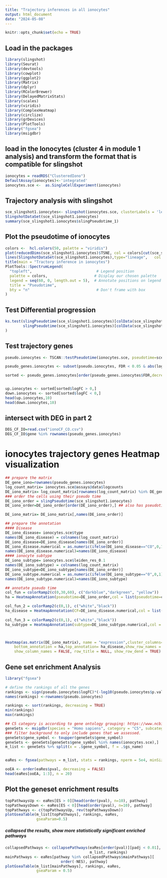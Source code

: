 ---
title: "Trajectory inferences in all ionocytes"
output: html_document
date: "2024-05-08"
---

```{r setup, include=FALSE}
knitr::opts_chunk$set(echo = TRUE)
```



## Load in the packages

```{r }
library(slingshot)
library(Seurat)
library(devtools)
library(cowplot)
library(ggplot2)
library(Matrix)
library(dplyr)
library(RColorBrewer)
library(DelayedMatrixStats)
library(scales)
library(viridis)
library(ComplexHeatmap)
library(circlize)
library(grDevices)
library(PlotTools)
library("fgsea")
library(msigdbr)
```

## load in the Ionocytes (cluster 4 in module 1 analysis) and transform the format that is compatible for slingshot
```{r }

ionocytes = readRDS("ClusteredIono")
DefaultAssay(ionocytes)<-'integrated'
ionocytes.sce <-  as.SingleCellExperiment(ionocytes) 

```

## Trajectory analysis with slingshot
```{r }
sce_slingshot1.ionocytes<- slingshot(ionocytes.sce, clusterLabels = 'leiden_res_0.1', reducedDim = 'TSNE')
SlingshotDataSet(sce_slingshot1.ionocytes) 
summary(sce_slingshot1.ionocytes$slingPseudotime_1)

```
## Plot the pseudotime of ionocytes

```{r }

colors <-  hcl.colors(50, palette = "viridis")
plot(reducedDims(sce_slingshot1.ionocytes)$TSNE, col = colors[cut(sce_slingshot1.ionocytes$slingPseudotime_1,breaks=50)], pch=20,cex=2,asp=1.5)+
lines(SlingshotDataSet(sce_slingshot1.ionocytes),type="lineage",   col = 'black',lwd=2)
title(main = "Tractory inference in ionocytes")
PlotTools::SpectrumLegend(
  "topleft",                             # Legend position
  palette = colors,                     # Display our chosen palette
  legend = seq(60, 0, length.out = 5),  # Annotate positions on legend
  title = "Pseudotime",
  bty = "n"                              # Don't frame with box
)


```


## Test Differential progression
```{r }
ks.test(slingPseudotime(sce_slingshot1.ionocytes)[colData(sce_slingshot1.ionocytes)$type=="CO",1],
        slingPseudotime(sce_slingshot1.ionocytes)[colData(sce_slingshot1.ionocytes)$type=="CF",1]
)
```

## Test trajectory genes
```{r }


pseudo.ionocytes <- TSCAN::testPseudotime(ionocytes.sce, pseudotime=sce_slingshot1.ionocytes$slingPseudotime_1)

pseudo_genes.ionocytes <- subset(pseudo.ionocytes, FDR < 0.05 & abs(logFC)>0.05)

sorted <- pseudo_genes.ionocytes[order(pseudo_genes.ionocytes$FDR,decreasing=FALSE),]


up.ionocytes <- sorted[sorted$logFC > 0,]
down.ionocytes <- sorted[sorted$logFC < 0,]
head(up.ionocytes,10)
head(down.ionocytes,10)

```

## intersect with DEG in part 2
```{r }
DEG_CF_IO=read.csv("ionoCF_CO.csv")
DEG_CF_IO$gene %in% rownames(pseudo_genes.ionocytes)
```

# ionocytes trajectory genes Heatmap visualization
```{r }
## prepare the matrix
DE_gene_iono=rownames(pseudo_genes.ionocytes)
log_count_matrix= ionocytes.sce@assays@data$logcounts
DE_iono_matrix= log_count_matrix[rownames(log_count_matrix) %in% DE_gene_iono,]
### order the cells using their pseudo time
DE_iono_order = slingPseudotime(sce_slingshot1.ionocytes)
DE_iono_order=DE_iono_order[order(DE_iono_order),] ## also has pseudotime info

DE_iono_matrix= DE_iono_matrix[,names(DE_iono_order)]

## prepare the annotation
#### Disease
DE_iono_disease= ionocytes.sce$type
names(DE_iono_disease) = colnames(log_count_matrix)
DE_iono_disease=DE_iono_disease[names(DE_iono_order)]
DE_iono_disease.numerical = as.numeric(ifelse(DE_iono_disease=="CO",0,1))
names(DE_iono_disease.numerical)=names(DE_iono_disease)
#### ionocyte subtype
DE_iono_subtype= ionocytes.sce$leiden_res_0.1
names(DE_iono_subtype) = colnames(log_count_matrix)
DE_iono_subtype=DE_iono_subtype[names(DE_iono_order)]
DE_iono_subtype.numerical = as.numeric(ifelse(DE_iono_subtype=="0",0,1))
names(DE_iono_subtype.numerical)=names(DE_iono_subtype)
```

```{r }

## annotate pseudo time
col_fun = colorRamp2(c(0,30,60), c("darkblue","darkgreen", "yellow"))
ha = HeatmapAnnotation(pseudotime=DE_iono_order,col = list(pseudotime=col_fun))

col_fun_2 = colorRamp2(c(0,1), c("white","black"))
ha_disease = HeatmapAnnotation(CF=DE_iono_disease.numerical,col = list(CF=col_fun_2))
 
col_fun_3 = colorRamp2(c(0,1), c("white","black"))
ha_subtype = HeatmapAnnotation(subtype=DE_iono_subtype.numerical,col = list(subtype=col_fun_3))



Heatmap(as.matrix(DE_iono_matrix), name = "expression",cluster_columns=FALSE,
    bottom_annotation = ha,top_annotation= ha_disease,show_row_names = FALSE,
    show_column_names = FALSE, row_title = NULL, show_row_dend = TRUE)


```

## Gene set enrichment Analysis
```{r }
library("fgsea")

# define the rankings of all the genes
rankings <- sign(pseudo.ionocytes$logFC)*(-log10(pseudo.ionocytes$p.value))
names(rankings) <-rownames(pseudo.ionocytes)

rankings <- sort(rankings, decreasing = TRUE)
min(rankings)
max(rankings)

```

```{r }
## C5 category is according to gene ontology grouping: https://www.ncbi.nlm.nih.gov/pmc/articles/PMC4707969/pdf/nihms-743907.pdf
geneSets <- msigdbr(species = "Homo sapiens", category = "C5", subcategory = "BP")
### filter background to only include genes that we assessed.
geneSets$gene_symbol <- toupper(geneSets$gene_symbol)
geneSets <- geneSets[geneSets$gene_symbol %in% names(ionocytes.sce),]
m_list <- geneSets %>% split(x = .$gene_symbol, f = .$gs_name)


eaRes <- fgsea(pathways = m_list, stats = rankings, nperm = 5e4, minSize = 10)

ooEA <- order(eaRes$pval, decreasing = FALSE)
head(eaRes[ooEA, 1:3], n = 20)

```

## Plot the geneset enrichment results
```{r }
topPathwaysUp <- eaRes[ES > 0][head(order(pval), n=10), pathway]
topPathwaysDown <- eaRes[ES < 0][head(order(pval), n=10), pathway]
topPathways <- c(topPathwaysUp, rev(topPathwaysDown))
plotGseaTable(m_list[topPathways], rankings, eaRes, 
              gseaParam=0.5)
```

##### collapsed the results, show more statistically significant enriched pathways
```{r }
collapsedPathways <- collapsePathways(eaRes[order(pval)][padj < 0.01], 
                                      m_list, rankings)
mainPathways <- eaRes[pathway %in% collapsedPathways$mainPathways][
                         order(-NES), pathway]
plotGseaTable(m_list[mainPathways], rankings, eaRes, 
              gseaParam = 0.5)


```


